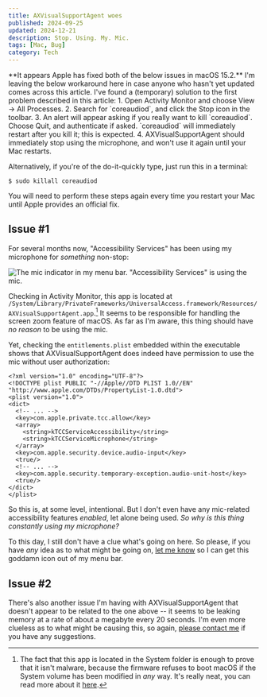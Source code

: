 ```yaml
---
title: AXVisualSupportAgent woes
published: 2024-09-25
updated: 2024-12-21
description: Stop. Using. My. Mic.
tags: [Mac, Bug]
category: Tech
---
```


<Callout type="note" title="Update #2">
**It appears Apple has fixed both of the below issues in macOS 15.2.** I'm
leaving the below workaround here in case anyone who hasn't yet updated comes
across this article.
</Callout>

<Callout type="note" title="Update #2">
I've found a (temporary) solution to the first problem described in this
article:
1. Open Activity Monitor and choose View &rarr; All Processes.
2. Search for `coreaudiod`, and click the Stop icon in the toolbar.
3. An alert will appear asking if you really want to kill `coreaudiod`. Choose
   Quit, and authenticate if asked. `coreaudiod` will immediately restart after
   you kill it; this is expected.
4. AXVisualSupportAgent should immediately stop using the microphone, and won't
   use it again until your Mac restarts.

Alternatively, if you're of the do-it-quickly type, just run this in a terminal:

```console
$ sudo killall coreaudiod
```

You will need to perform these steps again every time you restart your Mac until
Apple provides an official fix.
</Callout>

## Issue #1

For several months now, "Accessibility Services" has been using my microphone
for _something_ non-stop:

![The mic indicator in my menu bar. "Accessibility Services" is using the mic.][mic]

Checking in Activity Monitor, this app is located at
`/System/Library/PrivateFrameworks/UniversalAccess.framework/Resources/AXVisualSupportAgent.app`.[^1]
It seems to be responsible for handling the screen zoom feature of macOS. As far
as I'm aware, this thing should have _no reason_ to be using the mic.

Yet, checking the `entitlements.plist` embedded within the executable shows that
AXVisualSupportAgent does indeed have permission to use the mic without user
authorization:

```plist
<?xml version="1.0" encoding="UTF-8"?>
<!DOCTYPE plist PUBLIC "-//Apple//DTD PLIST 1.0//EN" "http://www.apple.com/DTDs/PropertyList-1.0.dtd">
<plist version="1.0">
<dict>
  <!-- ... -->
  <key>com.apple.private.tcc.allow</key>
  <array>
    <string>kTCCServiceAccessibility</string>
    <string>kTCCServiceMicrophone</string>
  </array>
  <key>com.apple.security.device.audio-input</key>
  <true/>
  <!-- ... -->
  <key>com.apple.security.temporary-exception.audio-unit-host</key>
  <true/>
</dict>
</plist>
```

So this is, at some level, intentional. But I don't even have any mic-related
accessibility features _enabled_, let alone being used. _So why is this thing
constantly using my microphone?_

To this day, I still don't have a clue what's going on here. So please, if you
have _any_ idea as to what might be going on, [let me know][email] so I can get
this goddamn icon out of my menu bar.

[mic]: axvisualsupportagent-mic.png

## Issue #2

There's also another issue I'm having with AXVisualSupportAgent that doesn't
appear to be related to the one above -- it seems to be leaking memory at a rate
of about a megabyte every 20 seconds. I'm even more clueless as to what might be
causing this, so again, [please contact me][email] if you have any suggestions.

[^1]: The fact that this app is located in the System folder is enough to prove
  that it isn't malware, because the firmware refuses to boot macOS if the
  System volume has been modified in _any_ way. It's really neat, you can read
  more about it [here][ssv].

[email]: mailto:cloths-fringe0s@icloud.com
[ssv]: https://support.apple.com/guide/security/signed-system-volume-security-secd698747c9/web
